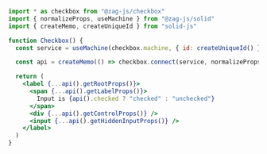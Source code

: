 ```jsx
import * as checkbox from "@zag-js/checkbox"
import { normalizeProps, useMachine } from "@zag-js/solid"
import { createMemo, createUniqueId } from "solid-js"

function Checkbox() {
  const service = useMachine(checkbox.machine, { id: createUniqueId() })

  const api = createMemo(() => checkbox.connect(service, normalizeProps))

  return (
    <label {...api().getRootProps()}>
      <span {...api().getLabelProps()}>
        Input is {api().checked ? "checked" : "unchecked"}
      </span>
      <div {...api().getControlProps()} />
      <input {...api().getHiddenInputProps()} />
    </label>
  )
}
```
